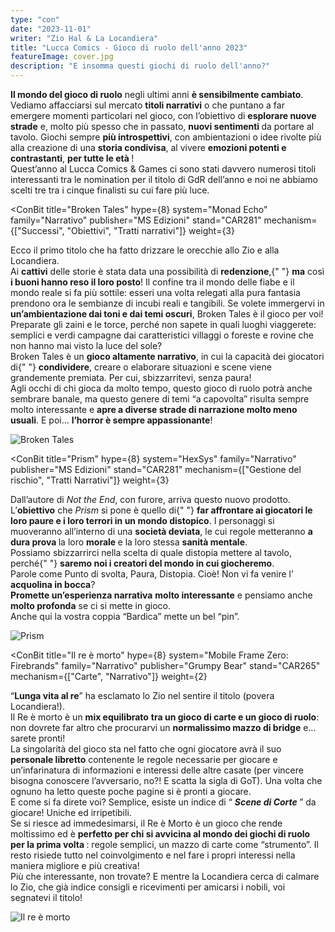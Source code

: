 ```yaml
---
type: "con"
date: "2023-11-01"
writer: "Zio Hal & La Locandiera"
title: "Lucca Comics - Gioco di ruolo dell'anno 2023"
featureImage: cover.jpg
description: "E insomma questi giochi di ruolo dell'anno?"
---
```


<FundingIntro>
  <strong>Il mondo del gioco di ruolo</strong> negli ultimi anni <strong>è sensibilmente cambiato</strong>.<br />
  Vediamo affacciarsi sul mercato <strong>titoli narrativi</strong> o che puntano a far emergere momenti particolari nel
  gioco, con l’obiettivo di <strong>esplorare nuove strade</strong> e, molto più spesso che in passato, <strong>
    nuovi sentimenti
  </strong> da portare al tavolo. Giochi sempre <strong>più introspettivi</strong>, con ambientazioni o idee rivolte più
  alla creazione di una <strong>storia condivisa</strong>, al vivere <strong>emozioni potenti e contrastanti</strong>, <strong>
    per tutte le età
  </strong>!<br />
  Quest’anno al Lucca Comics &amp; Games ci sono stati davvero numerosi titoli interessanti tra le nomination per il
  titolo di GdR dell’anno e noi ne abbiamo scelti tre tra i cinque finalisti su cui fare più luce.
</FundingIntro>

<ConBit
  title="Broken Tales"
  hype={8}
  system="Monad Echo"
  family="Narrativo"
  publisher="MS Edizioni"
  stand="CAR281"
  mechanism={["Successi", "Obiettivi", "Tratti narrativi"]}
  weight={3}
>
  Ecco il primo titolo che ha fatto drizzare le orecchie allo Zio e alla Locandiera.
  <br />
  Ai <strong>cattivi</strong> delle storie è stata data una possibilità di <strong>redenzione</strong>,{" "}
  <strong>ma</strong> così <strong>i buoni hanno reso il loro posto</strong>! Il confine tra il mondo delle fiabe e il
  mondo reale si fa più sottile: esseri una volta relegati alla pura fantasia prendono ora le sembianze di incubi reali
  e tangibili. Se volete immergervi in <strong>un’ambientazione dai toni e dai temi oscuri</strong>, Broken Tales è il
  gioco per voi! Preparate gli zaini e le torce, perché non sapete in quali luoghi viaggerete: semplici e verdi campagne
  dai caratteristici villaggi o foreste e rovine che non hanno mai visto la luce del sole?
  <br />
  Broken Tales è un <strong>gioco altamente narrativo</strong>, in cui la capacità dei giocatori di{" "}
  <strong>condividere</strong>, creare o elaborare situazioni e scene viene grandemente premiata. Per cui,
  sbizzarritevi, senza paura!
  <br />
  Agli occhi di chi gioca da molto tempo, questo gioco di ruolo potrà anche sembrare banale, ma questo genere di temi “a
  capovolta” risulta sempre molto interessante e <strong>apre a diverse strade di narrazione molto meno usuali</strong>.
  E poi… <strong>l’horror è sempre appassionante</strong>!
</ConBit>

<img src="broken-tales.png?t=1" alt="Broken Tales" />

<ConBit
  title="Prism"
  hype={8}
  system="HexSys"
  family="Narrativo"
  publisher="MS Edizioni"
  stand="CAR281"
  mechanism={["Gestione del rischio", "Tratti Narrativi"]}
  weight={3}
>
  Dall’autore di <em>Not the End</em>, con furore, arriva questo nuovo prodotto.
  <br />
  L’<strong>obiettivo</strong> che <em>Prism</em> si pone è quello di{" "}
  <strong>far affrontare ai giocatori le loro paure e i loro terrori in un mondo distopico</strong>. I personaggi si muoveranno
  all’interno di una <strong>società deviata</strong>, le cui regole metteranno <strong>a dura prova </strong>la loro <strong>
    morale
  </strong> e la loro stessa <strong>sanità mentale</strong>.<br />
  Possiamo sbizzarrirci nella scelta di quale distopia mettere al tavolo, perché{" "}
  <strong>saremo noi i creatori del mondo in cui giocheremo</strong>. <br />
  Parole come Punto di svolta, Paura, Distopia. Cioè! Non vi fa venire l’
  <strong>acquolina in bocca</strong>?<br />
  <strong>Promette un’esperienza narrativa</strong> <strong>molto interessante</strong> e pensiamo anche <strong>
    molto
  </strong> <strong>profonda</strong> se ci si mette in gioco.
  <br />
  Anche qui la vostra coppia “Bardica” mette un bel “pin”.
</ConBit>

<img src="prism.png?t=1" alt="Prism" />

<ConBit
  title="Il re è morto"
  hype={8}
  system="Mobile Frame Zero: Firebrands"
  family="Narrativo"
  publisher="Grumpy Bear"
  stand="CAR265"
  mechanism={["Carte", "Narrativo"]}
  weight={2}
>
  “<strong>Lunga vita al re</strong>” ha esclamato lo Zio nel sentire il titolo (povera Locandiera!).
  <br />
  Il Re è morto è un <strong>mix equilibrato</strong> <strong>tra un gioco di carte e un gioco di ruolo</strong>: non
  dovrete far altro che procurarvi un <strong>normalissimo mazzo di bridge</strong> e… sarete pronti!
  <br />
  La singolarità del gioco sta nel fatto che ogni giocatore avrà il suo <strong>personale libretto</strong> contenente
  le regole necessarie per giocare e un’infarinatura di informazioni e interessi delle altre casate (per vincere bisogna
  conoscere l’avversario, no?! E scatta la sigla di GoT). Una volta che ognuno ha letto queste poche pagine si è pronti
  a giocare. <br />E come si fa direte voi? Semplice, esiste un indice di “
  <strong>
    <em>Scene di Corte</em>
  </strong>
  ” da giocare! Uniche ed irripetibili. <br />
  Se si riesce ad immedesimarsi, il Re è Morto è un gioco che rende moltissimo ed è <strong>
    perfetto per chi si avvicina al mondo dei giochi di ruolo per la prima volta
  </strong>
  : regole semplici, un mazzo di carte come “strumento”. Il resto risiede tutto nel coinvolgimento e nel fare i propri
  interessi nella maniera migliore e più creativa!
  <br />
  Più che interessante, non trovate? E mentre la Locandiera cerca di calmare lo Zio, che già indice consigli e
  ricevimenti per amicarsi i nobili, voi segnatevi il titolo!
</ConBit>

<img src="il-re-morto.jpg?t=1" alt="Il re è morto" />
